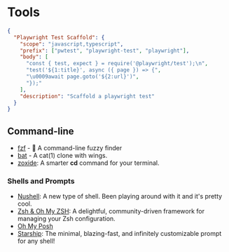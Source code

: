 # Tools

```json filename="vscode-snippets.json" showLineNumbers {3,5-10} /Playwright Test Scaffold/
{
  "Playwright Test Scaffold": {
    "scope": "javascript,typescript",
    "prefix": ["pwtest", "playwright-test", "playwright"],
    "body": [
      "const { test, expect } = require('@playwright/test');\n",
      "test('${1:title}', async ({ page }) => {",
      "\u0009await page.goto('${2:url}')",
      "});"
    ],
    "description": "Scaffold a playwright test"
  }
}
```

## Command-line

- [fzf](https://junegunn.github.io/fzf/) - 🌸 A command-line fuzzy finder
- [bat](https://github.com/sharkdp/bat) - A cat(1) clone with wings.
- [zoxide](https://github.com/ajeetdsouza/zoxide): A smarter **cd** command for your terminal.

### Shells and Prompts

- [Nushell](https://www.nushell.sh/): A new type of shell. Been playing around with it and it's pretty cool.
- [Zsh & Oh My ZSH](https://ohmyz.sh/): A delightful, community-driven framework for managing your Zsh configuration.
- [Oh My Posh](https://ohmyposh.dev/)
- [Starship](https://starship.rs/): The minimal, blazing-fast, and infinitely customizable prompt for any shell!